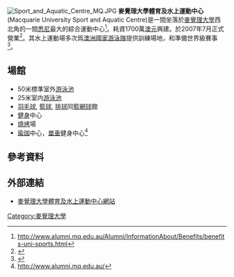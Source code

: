 [[Image:Sport_and_Aquatic_Centre_MQ.JPG|thumb]]
'''麥覺理大學體育及水上運動中心'''(Macquarie University Sport and Aquatic Centre)是一間坐落於[[麥覺理大學|麥覺理大學]]西北角的一間[[悉尼|悉尼]]最大的綜合運動中心<ref>http://www.alumni.mq.edu.au/Alumni/InformationAbout/Benefits/benefits-uni-sports.html</ref>。耗資1700萬[[澳元|澳元]]興建。於2007年7月正式營業<ref>{{Cite web |url=http://www.architecture.com.au/awards_search?option=showaward&entryno=2008021157 |title=存档副本 |access-date=2010-07-15 |archive-url=https://web.archive.org/web/20091019152056/https://www.architecture.com.au/awards_search?option=showaward&entryno=2008021157 |archive-date=2009-10-19 |dead-url=yes }}</ref>。其水上運動場多次爲[[澳洲國家游泳隊|澳洲國家游泳隊]]提供訓練場地，和準備世界級賽事<ref>{{Cite web |url=http://www.international.mq.edu.au/Globe/default.aspx?ID=243&EditionID=248 |title=存档副本 |access-date=2010-07-15 |archive-url=https://web.archive.org/web/20110307040058/http://www.international.mq.edu.au/globe/default.aspx?id=243&EditionID=248 |archive-date=2011-03-07 |dead-url=yes }}</ref>。

==場館==
*50米標準室外[[游泳池|游泳池]]
*25米室内[[游泳池|游泳池]]
*[[羽毛球|羽毛球]], [[籃球|籃球]], [[排球|排球]]同[[籃網球|籃網球]]館
*[[健身|健身]]中心
*[[燒烤|燒烤]]場
*[[瑜珈|瑜珈]]中心，[[單車|單車]]健身中心<ref>http://www.alumni.mq.edu.au/</ref>

==參考資料==
{{reflist}}

==外部連結==
*[https://web.archive.org/web/20091126173241/http://www.uatmq.com.au/active/musac 麥覺理大學體育及水上運動中心網站]

{{Macquarie University}}

[[Category:麥覺理大學|Category:麥覺理大學]]